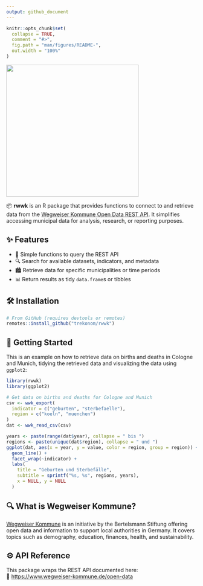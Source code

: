 ```yaml
---
output: github_document
---
```


<!-- README.md is generated from README.Rmd. Please edit that file -->

```r
knitr::opts_chunk$set(
  collapse = TRUE,
  comment = "#>",
  fig.path = "man/figures/README-",
  out.width = "100%"
)
```

<div align="center">

<a href='https://trekonom.github.io/rwwk/'><img src="man/figures/logo.png" height="350px"/></a>

</div>

📦 **rwwk** is an R package that provides functions to connect to and retrieve data from the [Wegweiser Kommune Open Data REST API](https://www.wegweiser-kommune.de/open-data). It simplifies accessing municipal data for analysis, research, or reporting purposes.

## ✨ Features

- 📡 Simple functions to query the REST API
- 🔍 Search for available datasets, indicators, and metadata
- 🏙 Retrieve data for specific municipalities or time periods
- 📊 Return results as tidy `data.frame`s or tibbles

## 🛠 Installation

```r
# From GitHub (requires devtools or remotes)
remotes::install_github("trekonom/rwwk")
```

## 🚀 Getting Started

This is an example on how to retrieve data on births and deaths in Cologne and Munich, tidying the retrieved data and visualizing the data using `ggplot2`:

```r
library(rwwk)
library(ggplot2)

# Get data on births and deaths for Cologne and Munich
csv <- wwk_export(
  indicator = c("geburten", "sterbefaelle"),
  region = c("koeln", "muenchen")
)
dat <- wwk_read_csv(csv)

years <- paste(range(dat$year), collapse = " bis ")
regions <- paste(unique(dat$region), collapse = " und ")
ggplot(dat, aes(x = year, y = value, color = region, group = region)) +
  geom_line() +
  facet_wrap(~indicator) +
  labs(
    title = "Geburten und Sterbefälle",
    subtitle = sprintf("%s, %s", regions, years),
    x = NULL, y = NULL
  )
```

## 🔍 What is Wegweiser Kommune?

[Wegweiser Kommune](https://www.wegweiser-kommune.de/) is an initiative by the Bertelsmann Stiftung offering open data and information to support local authorities in Germany. It covers topics such as demography, education, finances, health, and sustainability.

## ⚙️ API Reference

This package wraps the REST API documented here:  
📖 [https://www.wegweiser-kommune.de/open-data](https://www.wegweiser-kommune.de/open-data)
